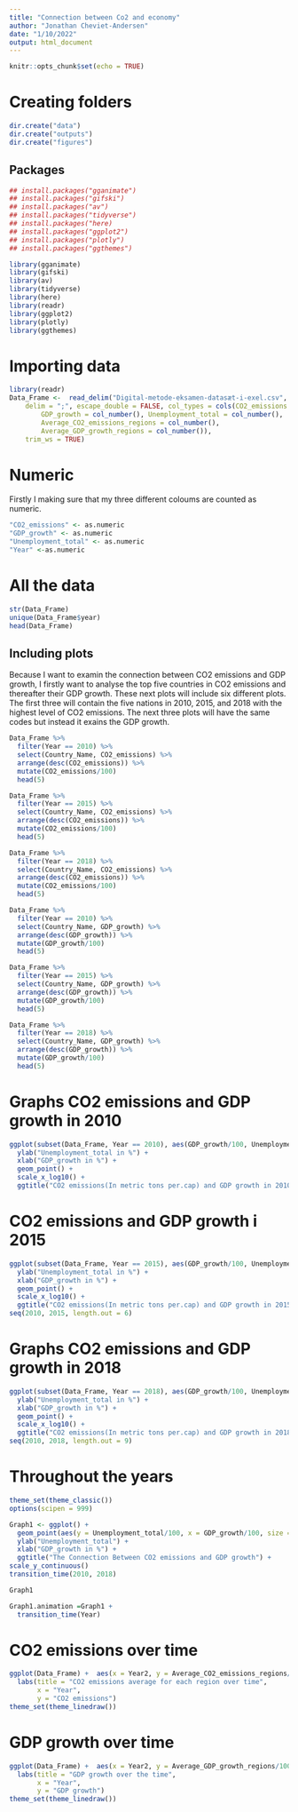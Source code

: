 ```yaml
---
title: "Connection between Co2 and economy"
author: "Jonathan Cheviet-Andersen"
date: "1/10/2022"
output: html_document
---
```


```r
knitr::opts_chunk$set(echo = TRUE)
```

# Creating folders
```r
dir.create("data")
dir.create("outputs")
dir.create("figures")
```

## Packages 
```r
## install.packages("gganimate")
## install.packages("gifski")
## install.packages("av")
## install.packages("tidyverse")
## install.packages("here)
## install.packages("ggplot2")
## install.packages("plotly")
## install.packages("ggthemes")

library(gganimate)
library(gifski)
library(av)
library(tidyverse)
library(here)
library(readr)
library(ggplot2)
library(plotly)
library(ggthemes)
```
# Importing data
```r
library(readr)
Data_Frame <-  read_delim("Digital-metode-eksamen-datasæt-i-exel.csv", 
    delim = ";", escape_double = FALSE, col_types = cols(CO2_emissions = col_number(), 
        GDP_growth = col_number(), Unemployment_total = col_number(), 
        Average_CO2_emissions_regions = col_number(), 
        Average_GDP_growth_regions = col_number()), 
    trim_ws = TRUE)
```

# Numeric
Firstly I making sure that my three different coloums are counted as numeric.
```r
"CO2_emissions" <- as.numeric
"GDP_growth" <- as.numeric
"Unemployment_total" <- as.numeric
"Year" <-as.numeric
```

# All the data
```r
str(Data_Frame)
unique(Data_Frame$year)
head(Data_Frame)
```

## Including plots
Because I want to examin the connection between CO2 emissions and GDP growth, I firstly want to analyse  the top five countries in CO2 emissions and thereafter their GDP growth. These next plots will include six different plots. The first three will contain the five nations in 2010, 2015, and 2018 with the highest level of CO2 emissions. The next three plots will have the same codes but instead it exains the GDP growth.  

```r
Data_Frame %>%
  filter(Year == 2010) %>%
  select(Country_Name, CO2_emissions) %>%
  arrange(desc(CO2_emissions)) %>%
  mutate(CO2_emissions/100)
  head(5)
```

```r
Data_Frame %>%
  filter(Year == 2015) %>%
  select(Country_Name, CO2_emissions) %>%
  arrange(desc(CO2_emissions)) %>%
  mutate(CO2_emissions/100)
  head(5)
```

```r
Data_Frame %>%
  filter(Year == 2018) %>%
  select(Country_Name, CO2_emissions) %>%
  arrange(desc(CO2_emissions)) %>%
  mutate(CO2_emissions/100)
  head(5)
```

```r
Data_Frame %>%
  filter(Year == 2010) %>%
  select(Country_Name, GDP_growth) %>%
  arrange(desc(GDP_growth)) %>%
  mutate(GDP_growth/100)
  head(5)
```

```r
Data_Frame %>%
  filter(Year == 2015) %>%
  select(Country_Name, GDP_growth) %>%
  arrange(desc(GDP_growth)) %>%
  mutate(GDP_growth/100)
  head(5)
```

```r
Data_Frame %>%
  filter(Year == 2018) %>%
  select(Country_Name, GDP_growth) %>%
  arrange(desc(GDP_growth)) %>%
  mutate(GDP_growth/100)
  head(5)
```


# Graphs CO2 emissions and GDP growth in 2010
```r
ggplot(subset(Data_Frame, Year == 2010), aes(GDP_growth/100, Unemployment_total/100, size = CO2_emissions/100, color = Regions)) +
  ylab("Unemployment_total in %") + 
  xlab("GDP_growth in %") + 
  geom_point() +
  scale_x_log10() +
  ggtitle("CO2 emissions(In metric tons per.cap) and GDP growth in 2010")
```


# CO2 emissions and GDP growth i 2015
```r
ggplot(subset(Data_Frame, Year == 2015), aes(GDP_growth/100, Unemployment_total/100, size = CO2_emissions/100, color = Regions)) +
  ylab("Unemployment_total in %") + 
  xlab("GDP_growth in %") + 
  geom_point() +
  scale_x_log10() +
  ggtitle("CO2 emissions(In metric tons per.cap) and GDP growth in 2015")
seq(2010, 2015, length.out = 6)
```

# Graphs CO2 emissions and GDP growth in 2018
```r
ggplot(subset(Data_Frame, Year == 2018), aes(GDP_growth/100, Unemployment_total/100, size = CO2_emissions/100, color = Regions)) +
  ylab("Unemployment_total in %") + 
  xlab("GDP_growth in %") + 
  geom_point() +
  scale_x_log10() +
  ggtitle("CO2 emissions(In metric tons per.cap) and GDP growth in 2018")
seq(2010, 2018, length.out = 9)
```
# Throughout the years
```r
theme_set(theme_classic()) 
options(scipen = 999)

Graph1 <- ggplot() + 
  geom_point(aes(y = Unemployment_total/100, x = GDP_growth/100, size = CO2_emissions/100, color = Regions), data = Data_Frame) + 
  ylab("Unemployment_total") + 
  xlab("GDP_growth in %") + 
  ggtitle("The Connection Between CO2 emissions and GDP growth") +
scale_y_continuous()
transition_time(2010, 2018)

```

```r
Graph1
```

```r
Graph1.animation =Graph1 + 
  transition_time(Year)
```

# CO2 emissions over time
```r
ggplot(Data_Frame) +  aes(x = Year2, y = Average_CO2_emissions_regions/100, color = Average_regions,) + geom_path()+ 
  labs(title = "CO2 emissions average for each region over time",  
       x = "Year",
       y = "CO2 emissions")
theme_set(theme_linedraw())
```


# GDP growth over time
```r
ggplot(Data_Frame) +  aes(x = Year2, y = Average_GDP_growth_regions/100, color = Average_regions, ) + geom_path()+ 
  labs(title = "GDP growth over the time",  
       x = "Year",
       y = "GDP growth")
theme_set(theme_linedraw())
```